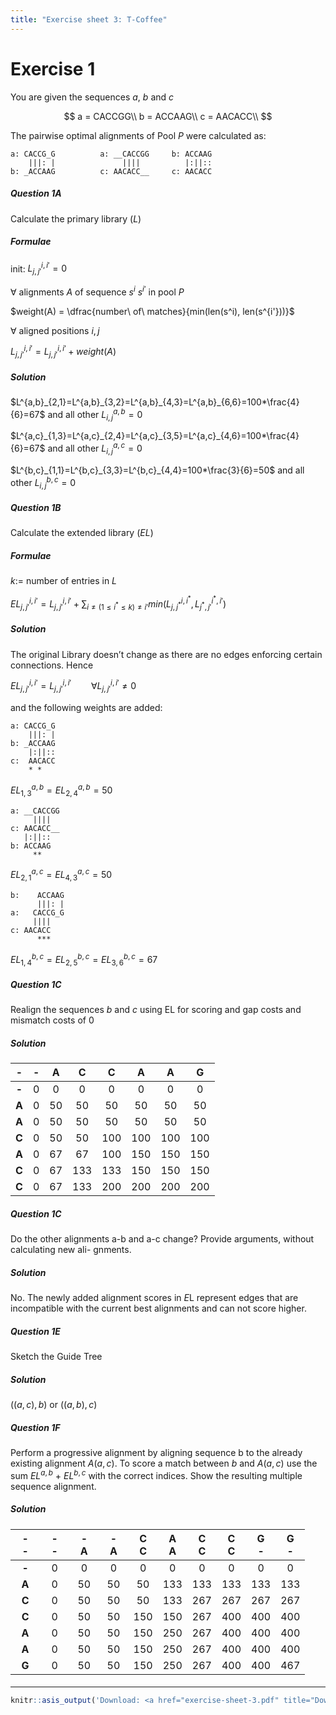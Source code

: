 ```yaml
---
title: "Exercise sheet 3: T-Coffee"
---
```


# Exercise 1

You are given the sequences $a$, $b$ and $c$

$$
a = CACCGG\\
b = ACCAAG\\
c = AACACC\\
$$

The pairwise optimal alignments of Pool $P$ were calculated as:

```
a: CACCG_G          a: __CACCGG     b: ACCAAG
    |||: |               ||||          |:||::
b: _ACCAAG          c: AACACC__     c: AACACC
```

#### {.tabset}

##### Question 1A

::: {.question data-latex=""}

Calculate the primary library ($L$)
:::


##### Formulae

::: {.answer data-latex=""}

init: $L^{i,i'}_{j,j'}=0$

$\forall$ alignments $A$ of sequence $s^i$ $s^{i'}$ in pool $P$

$weight(A) = \dfrac{number\ of\ matches}{min(len(s^i), len(s^{i'}))}$

$\forall$ aligned positions $i,j$

$L^{i,i'}_{j,j'} = L^{i,i'}_{j,j'} + weight(A)$

:::


##### Solution

::: {.answer data-latex=""}

$L^{a,b}_{2,1}=L^{a,b}_{3,2}=L^{a,b}_{4,3}=L^{a,b}_{6,6}=100*\frac{4}{6}=67$ and all other $L^{a,b}_{i,j}=0$

$L^{a,c}_{1,3}=L^{a,c}_{2,4}=L^{a,c}_{3,5}=L^{a,c}_{4,6}=100*\frac{4}{6}=67$ and all other $L^{a,c}_{i,j}=0$

$L^{b,c}_{1,1}=L^{b,c}_{3,3}=L^{b,c}_{4,4}=100*\frac{3}{6}=50$ and all other $L^{b,c}_{i,j}=0$
:::
#### {-}

#### {.tabset}

##### Question 1B

::: {.question data-latex=""}

Calculate the extended library ($EL$)
:::

##### Formulae

::: {.answer data-latex=""}
$k :=$ number of entries in $L$


$EL^{i,i'}_{j,j' }= L^{i,i'}_{j,j'}  + \sum_{i \neq (1 \leq i^* \leq k) \neq i'}  min(L^{i,i^*}_{j,j^*}, L^{i^*,i'}_{j^*,j'})$

:::

##### Solution

::: {.answer data-latex=""}

The original Library doesn't change as there are no edges enforcing certain connections. Hence

$EL^{i,i'}_{j,j' }=L^{i,i'}_{j,j'} \qquad \forall L^{i,i'}_{j,j' }\neq 0$

and the following weights are added:

~~~
a: CACCG_G     
    |||: |    
b: _ACCAAG   
    |:||::
c:  AACACC
    * *
~~~

$EL^{a,b}_{1,3}=EL^{a,b}_{2,4}=50$

~~~
a: __CACCGG     
     ||||       
c: AACACC__     
   |:||::
b: ACCAAG
     **
~~~

$EL^{a,c}_{2,1}=EL^{a,c}_{4,3}=50$


~~~
b:    ACCAAG
      |||: |    
a:   CACCG_G     
     |||| 
c: AACACC
      ***
~~~

$EL^{b,c}_{1,4}=EL^{b,c}_{2,5}=EL^{b,c}_{3,6}=67$

:::
#### {-}

#### {.tabset}

##### Question 1C


Realign the sequences $b$ and $c$ using EL for scoring and gap costs and mismatch costs of 0

##### Solution

::: {.answer data-latex=""}

| - | - | A  | C   | C   | A   | A   | G   |
|:---:|:---:|:---:|:---:|:---:|:---:|:---:|:---:|
| __-__ | 0 | 0  | 0   | 0   | 0   | 0   | 0   |
| __A__ | 0 | 50 | 50  | 50  | 50  | 50  | 50  |
| __A__ | 0 | 50 | 50  | 50  | 50  | 50  | 50  |
| __C__ | 0 | 50 | 50  | 100 | 100 | 100 | 100 |
| __A__ | 0 | 67 | 67  | 100 | 150 | 150 | 150 |
| __C__ | 0 | 67 | 133 | 133 | 150 | 150 | 150 |
| __C__ | 0 | 67 | 133 | 200 | 200 | 200 | 200 |

:::
#### {-}


#### {.tabset}

##### Question 1C

Do the other alignments a-b and a-c change? Provide arguments, without calculating new ali-
gnments.

##### Solution

No. The newly added alignment scores in $E$L represent edges that are incompatible with the
current best alignments and can not score higher.

#### {-}

#### {.tabset}


##### Question 1E

Sketch the Guide Tree

##### Solution

$((a,c),b)$  or $((a,b),c)$

#### {-}

#### {.tabset}

##### Question 1F

Perform a progressive alignment by aligning sequence b to the already existing alignment $A(a, c)$.
To score a match between $b$ and $A(a, c)$ use the sum $EL^{a,b}$ + $EL^{b,c}$ with the correct indices.
Show the resulting multiple sequence alignment.

##### Solution

| -<br />- | -<br />- | -<br />A  | -<br />A  | C<br />C   | A<br />A   | C<br />C   | C<br />C   | G<br />-   | G<br />-   |
|:---:|:---:|:---:|:---:|:---:|:---:|:---:|:---:|:---:|:---:|
| __-__ | 0 | 0  | 0  | 0   | 0   | 0   | 0   | 0   | 0   |
| __A__ | 0 | 50 | 50 | 50  | 133 | 133 | 133 | 133 | 133 |
| __C__ | 0 | 50 | 50 | 50  | 133 | 267 | 267 | 267 | 267 |
| __C__ | 0 | 50 | 50 | 150 | 150 | 267 | 400 | 400 | 400 |
| __A__ | 0 | 50 | 50 | 150 | 250 | 267 | 400 | 400 | 400 |
| __A__ | 0 | 50 | 50 | 150 | 250 | 267 | 400 | 400 | 400 |
| __G__ | 0 | 50 | 50 | 150 | 250 | 267 | 400 | 400 | 467 |

#### {-}

-------------------------------------------

```r
knitr::asis_output('Download: <a href="exercise-sheet-3.pdf" title="Download PDF Version">PDF Version</a> of this page.')
```
